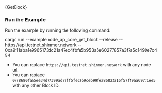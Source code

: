 
<CodeBlock className="language-rust">
    {GetBlock}
</CodeBlock>

### Run the Example

Run the example by running the following command:

<CodeBlock className="language-bash">
    cargo run --example node_api_core_get_block --release -- https://api.testnet.shimmer.network -- 0xa9f11aba1e9965173dc21a47ec4fbfe5b953a6e60277857a3f7a5c1499e7c454
</CodeBlock>

* You can replace `https://api.testnet.shimmer.network` with any node url.
* You can replace `0x78680faa5ee34d77399ad7eff5fec9b9ceb99fea86822a16f57f49aa69771ee5` with any other Block ID.